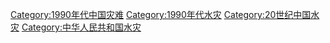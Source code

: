 [[Category:1990年代中国灾难|Category:1990年代中国灾难]]
[[Category:1990年代水灾|Category:1990年代水灾]]
[[Category:20世纪中国水灾|Category:20世纪中国水灾]]
[[Category:中华人民共和国水灾|Category:中华人民共和国水灾]]